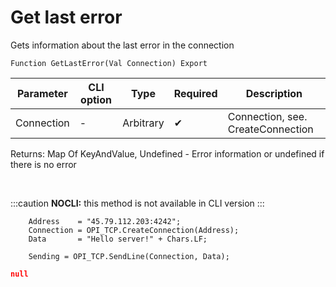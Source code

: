 ﻿---
sidebar_position: 8
description:  Gets information about the last error in the connectionСтраницы
keywords: [1C, 1С, 1С:Enterprise, 1С:Enterprise 8.3, API, Integration, Services, Exchange, OneScript, CLI, TCP]
---


# Get last error 
 Gets information about the last error in the connection



`Function GetLastError(Val Connection) Export`

  | Parameter | CLI option | Type | Required | Description |
  |-|-|-|-|-|
  | Connection | - | Arbitrary | &#x2714; | Connection, see. CreateConnection |

  
  Returns:  Map Of KeyAndValue, Undefined - Error information or undefined if there is no error

<br/>


:::caution
**NOCLI:** this method is not available in CLI version
:::
<br/>



```bsl title="1C:Enterprise/OneScript code example"
    Address    = "45.79.112.203:4242";
    Connection = OPI_TCP.CreateConnection(Address);
    Data       = "Hello server!" + Chars.LF;

    Sending = OPI_TCP.SendLine(Connection, Data);
```
 



```json title="Result"
null
```
